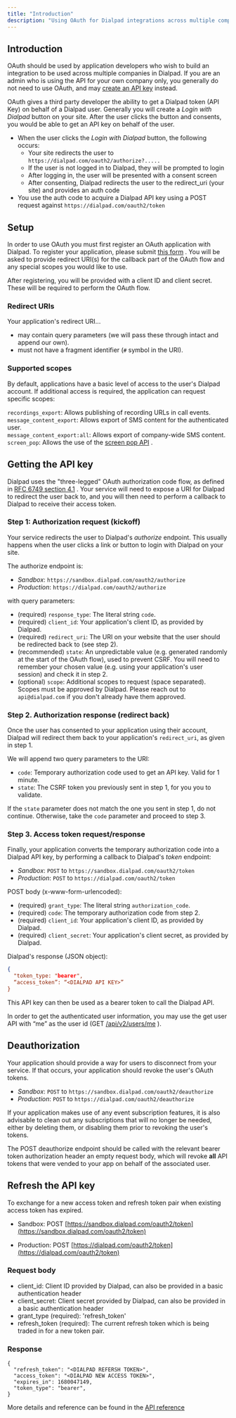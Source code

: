 ```yaml
---
title: "Introduction"
description: "Using OAuth for Dialpad integrations across multiple companies"
---
```

## Introduction

OAuth should be used by application developers who wish to build an integration to be used across multiple companies in Dialpad. If you are an admin who is using the API for your own company only, you generally do not need to use OAuth, and may [create an API key](/docs/api-key-generation)
 instead.

OAuth gives a third party developer the ability to get a Dialpad token (API Key) on behalf of a Dialpad user. Generally you will create a _Login with Dialpad_ button on your site. After the user clicks the button and consents, you would be able to get an API key on behalf of the user.

*   When the user clicks the _Login with Dialpad_ button, the following occurs:
    *   Your site redirects the user to `https://dialpad.com/oauth2/authorize?.....`
    *   If the user is not logged in to Dialpad, they will be prompted to login
    *   After logging in, the user will be presented with a consent screen
    *   After consenting, Dialpad redirects the user to the redirect\_uri (your site) and provides an auth code
*   You use the auth code to acquire a Dialpad API key using a POST request against `https://dialpad.com/oauth2/token`

## Setup

In order to use OAuth you must first register an OAuth application with Dialpad. To register your application, please submit [this form](https://airtable.com/shrju5b3Sqebrmn96)
. You will be asked to provide redirect URI(s) for the callback part of the OAuth flow and any special scopes you would like to use.

After registering, you will be provided with a client ID and client secret. These will be required to perform the OAuth flow.

### Redirect URIs

Your application's redirect URI...

*   may contain query parameters (we will pass these through intact and append our own).
*   must not have a fragment identifier (`#` symbol in the URI).

### Supported scopes

By default, applications have a basic level of access to the user's Dialpad account. If additional access is required, the application can request specific scopes:

`recordings_export`: Allows publishing of recording URLs in call events.  
`message_content_export`: Allows export of SMS content for the authenticated user.  
`message_content_export:all`: Allows export of company-wide SMS content.  
`screen_pop`: Allows the use of the [screen pop API](/reference#screenpopapi_initiatescreenpop)
.

## Getting the API key

Dialpad uses the "three-legged" OAuth authorization code flow, as defined in [RFC 6749 section 4.1](https://datatracker.ietf.org/doc/html/rfc6749#section-4.1)
. Your service will need to expose a URI for Dialpad to redirect the user back to, and you will then need to perform a callback to Dialpad to receive their access token.

### Step 1: Authorization request (kickoff)

Your service redirects the user to Dialpad's _authorize_ endpoint. This usually happens when the user clicks a link or button to login with Dialpad on your site.

The authorize endpoint is:

*   _Sandbox_: `https://sandbox.dialpad.com/oauth2/authorize`
*   _Production_: `https://dialpad.com/oauth2/authorize`

with query parameters:

*   (required) `response_type`: The literal string `code`.
*   (required) `client_id`: Your application's client ID, as provided by Dialpad.
*   (required) `redirect_uri`: The URI on your website that the user should be redirected back to (see step 2).
*   (recommended) `state`: An unpredictable value (e.g. generated randomly at the start of the OAuth flow), used to prevent CSRF. You will need to remember your chosen value (e.g. using your application's user session) and check it in step 2.
*   (optional) `scope`: Additional scopes to request (space separated). Scopes must be approved by Dialpad. Please reach out to `api@dialpad.com` if you don't already have them approved.

### Step 2. Authorization response (redirect back)

Once the user has consented to your application using their account, Dialpad will redirect them back to your application's `redirect_uri`, as given in step 1.

We will append two query parameters to the URI:

*   `code`: Temporary authorization code used to get an API key. Valid for 1 minute.
*   `state`: The CSRF token you previously sent in step 1, for you you to validate.

If the `state` parameter does not match the one you sent in step 1, do not continue. Otherwise, take the `code` parameter and proceed to step 3.

### Step 3. Access token request/response

Finally, your application converts the temporary authorization code into a Dialpad API key, by performing a callback to Dialpad's _token_ endpoint:

*   _Sandbox_: `POST` to `https://sandbox.dialpad.com/oauth2/token`
*   _Production_: `POST` to `https://dialpad.com/oauth2/token`

POST body (x-www-form-urlencoded):

*   (required) `grant_type`: The literal string `authorization_code`.
*   (required) `code`: The temporary authorization code from step 2.
*   (required) `client_id`: Your application's client ID, as provided by Dialpad.
*   (required) `client_secret`: Your application's client secret, as provided by Dialpad.

Dialpad's response (JSON object):

```json
{
  "token_type: "bearer",
  “access_token”: “<DIALPAD API KEY>”
}

```

This API key can then be used as a bearer token to call the Dialpad API.

In order to get the authenticated user information, you may use the get user API with “me” as the user id (GET [/api/v2/users/me](https://dash.readme.io/project/dialpad/v1.0/refs/userapi_getuser)
).

## Deauthorization

Your application should provide a way for users to disconnect from your service. If that occurs, your application should revoke the user's OAuth tokens.

*   _Sandbox_: `POST` to `https://sandbox.dialpad.com/oauth2/deauthorize`
*   _Production_: `POST` to `https://dialpad.com/oauth2/deauthorize`

If your application makes use of any event subscription features, it is also advisable to clean out any subscriptions that will no longer be needed, either by deleting them, or disabling them prior to revoking the user's tokens.

The POST deauthorize endpoint should be called with the relevant bearer token authorization header an empty request body, which will revoke **all** API tokens that were vended to your app on behalf of the associated user.

## Refresh the API key

To exchange for a new access token and refresh token pair when existing access token has expired.

*   Sandbox: POST [https://sandbox.dialpad.com/oauth2/token](https://sandbox.dialpad.com/oauth2/token)
    
*   Production: POST [https://dialpad.com/oauth2/token](https://dialpad.com/oauth2/token)
    

### Request body

*   client\_id: Client ID provided by Dialpad, can also be provided in a basic authentication header
*   client\_secret: Client secret provided by Dialpad, can also be provided in a basic authentication header
*   grant\_type (required): 'refresh\_token'
*   refresh\_token (required): The current refresh token which is being traded in for a new token pair.

### Response

```
{
  "refresh_token": "<DIALPAD REFERSH TOKEN>",
  "access_token": "<DIALPAD NEW ACCESS TOKEN>",
  "expires_in": 1680047149,
  "token_type": "bearer",
}

```

More details and reference can be found in the [API reference](/reference/oauth2tokenpost-1)